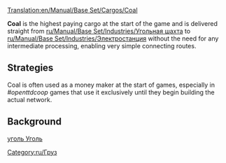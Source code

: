 [[Translation:en/Manual/Base Set/Cargos/Coal]]
{{ru/Перевод|en/Manual/Base Set/Cargos/Coal|0}}

{{ru/Manual/Base Set/Cargos/Груз| груз=Уголь
| изображение=en/Manual/Base Set/Cargos/Coal.png
| производит=[[ru/Manual/Base Set/Industries/Угольная шахта|Угольная шахта]]
| принимает=[[ru/Manual/Base Set/Industries/Электростанция|Электростанция]]
}}

'''Coal''' is the highest paying cargo at the start of the game and is delivered straight from [[ru/Manual/Base Set/Industries/Угольная шахта]] to [[ru/Manual/Base Set/Industries/Электростанция]] without the need for any intermediate processing, enabling very simple connecting routes.



==Strategies==
Coal is often used as a money maker at the start of games, especially in ''#openttdcoop'' games that use it exclusively until they begin building the actual network.

==Background==
[https://www.wikipedia.org/wiki/ru:Ископаемый уголь Уголь]

[[Category:ru/Груз]]